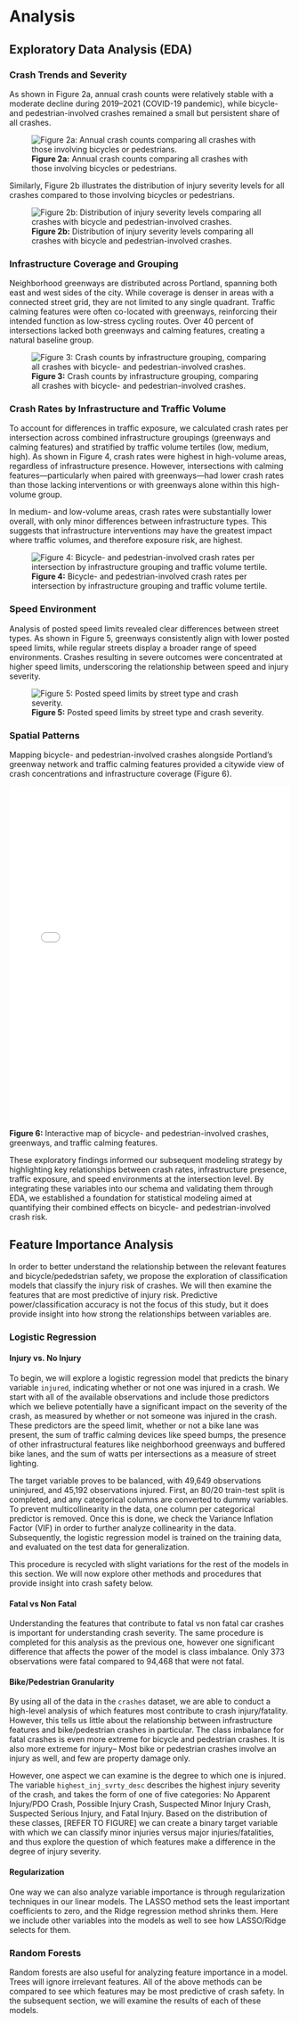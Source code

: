 # Analysis

## Exploratory Data Analysis (EDA)

### Crash Trends and Severity

As shown in Figure 2a, annual crash counts were relatively stable with a moderate decline during 2019–2021 (COVID-19 pandemic), while bicycle- and pedestrian-involved crashes remained a small but persistent share of all crashes.

![**Figure 2a:** Annual crash counts comparing all crashes with those involving bicycles or pedestrians.](figures/crash-trends.png)

Similarly, Figure 2b illustrates the distribution of injury severity levels for all crashes compared to those involving bicycles or pedestrians.

![**Figure 2b:** Distribution of injury severity levels comparing all crashes with bicycle and pedestrian-involved crashes.](figures/severity-dist.png)

### Infrastructure Coverage and Grouping

Neighborhood greenways are distributed across Portland, spanning both east and west sides of the city. While coverage is denser in areas with a connected street grid, they are not limited to any single quadrant. Traffic calming features were often co-located with greenways, reinforcing their intended function as low-stress cycling routes. Over 40 percent of intersections lacked both greenways and calming features, creating a natural baseline group. 

![**Figure 3:** Crash counts by infrastructure grouping, comparing all crashes with bicycle- and pedestrian-involved crashes.](figures/infra-grouping.png)

### Crash Rates by Infrastructure and Traffic Volume  

To account for differences in traffic exposure, we calculated crash rates per intersection across combined infrastructure groupings (greenways and calming features) and stratified by traffic volume tertiles (low, medium, high). As shown in Figure 4, crash rates were highest in high-volume areas, regardless of infrastructure presence. However, intersections with calming features—particularly when paired with greenways—had lower crash rates than those lacking interventions or with greenways alone within this high-volume group.  

In medium- and low-volume areas, crash rates were substantially lower overall, with only minor differences between infrastructure types. This suggests that infrastructure interventions may have the greatest impact where traffic volumes, and therefore exposure risk, are highest.  

![**Figure 4:** Bicycle- and pedestrian-involved crash rates per intersection by infrastructure grouping and traffic volume tertile.](figures/volume-crash.png)

### Speed Environment  

Analysis of posted speed limits revealed clear differences between street types. As shown in Figure 5, greenways consistently align with lower posted speed limits, while regular streets display a broader range of speed environments. Crashes resulting in severe outcomes were concentrated at higher speed limits, underscoring the relationship between speed and injury severity.  

![**Figure 5:** Posted speed limits by street type and crash severity.](figures/speed-boxplot.png)

### Spatial Patterns  

Mapping bicycle- and pedestrian-involved crashes alongside Portland’s greenway network and traffic calming features provided a citywide view of crash concentrations and infrastructure coverage (Figure 6).  

<iframe src="figures/spatial-map.html" width="100%" height="600px" style="border:none;"></iframe>

**Figure 6:** Interactive map of bicycle- and pedestrian-involved crashes, greenways, and traffic calming features.


These exploratory findings informed our subsequent modeling strategy by highlighting key relationships between crash rates, infrastructure presence, traffic exposure, and speed environments at the intersection level. By integrating these variables into our schema and validating them through EDA, we established a foundation for statistical modeling aimed at quantifying their combined effects on bicycle- and pedestrian-involved crash risk.

## Feature Importance Analysis

In order to better understand the relationship between the relevant features and bicycle/pededstrian safety, we propose the exploration of classification models that classify the injury risk of crashes. We will then examine the features that are most predictive of injury risk. Predictive power/classification accuracy is not the focus of this study, but it does provide insight into how strong the relationships between variables are. 

### Logistic Regression

#### Injury vs. No Injury
To begin, we will explore a logistic regression model that predicts the binary variable `injured`, indicating whether or not one was injured in a crash. We start with all of the available observations and include those predictors which we believe potentially have a significant impact on the severity of the crash, as measured by whether or not someone was injured in the crash. These predictors are the speed limit, whether or not a bike lane was present, the sum of traffic calming devices like speed bumps, the presence of other infrastructural features like neighborhood greenways and buffered bike lanes, and the sum of watts per intersections as a measure of street lighting.

The target variable proves to be balanced, with 49,649 observations uninjured, and 45,192 observations injured. First, an 80/20 train-test split is completed, and any categorical columns are converted to dummy variables. To prevent multicollinearity in the data, one column per categorical predictor is removed. Once this is done, we check the Variance Inflation Factor (VIF) in order to further analyze collinearity in the data. Subsequently, the logistic regression model is trained on the training data, and evaluated on the test data for generalization. 

This procedure is recycled with slight variations for the rest of the models in this section. We will now explore other methods and procedures that provide insight into crash safety below.

#### Fatal vs Non Fatal
Understanding the features that contribute to fatal vs non fatal car crashes is important for understanding crash severity. The same procedure is completed for this analysis as the previous one, however one significant difference that affects the power of the model is class imbalance. Only 373 observations were fatal compared to 94,468 that were not fatal. 

#### Bike/Pedestrian Granularity
By using all of the data in the `crashes` dataset, we are able to conduct a high-level analysis of which features most contribute to crash injury/fatality. However, this tells us little about the relationship between infrastructure features and bike/pedestrian crashes in particular. The class imbalance for fatal crashes is even more extreme for bicycle and pedestrian crashes. It is also more extreme for injury-- Most bike or pedestrian crashes involve an injury as well, and few are property damage only.

However, one aspect we can examine is the degree to which one is injured. The variable `highest_inj_svrty_desc` describes the highest injury severity of the crash, and takes the form of one of five categories: No Apparent Injury/PDO Crash, Possible Injury Crash, Suspected Minor Injury Crash, Suspected Serious Injury, and Fatal Injury. Based on the distribution of these classes, [REFER TO FIGURE] we can create a binary target variable with which we can classify minor injuries versus major injuries/fatalities, and thus explore the question of which features make a difference in the degree of injury severity.

#### Regularization
One way we can also analyze variable importance is through regularization techniques in our linear models. The LASSO method sets the least important coefficients to zero, and the Ridge regression method shrinks them. Here we include other variables into the models as well to see how LASSO/Ridge selects for them.

### Random Forests
Random forests are also useful for analyzing feature importance in a model. Trees will ignore irrelevant features. All of the above methods can be compared to see which features may be most predictive of crash safety. In the subsequent section, we will examine the results of each of these models.

